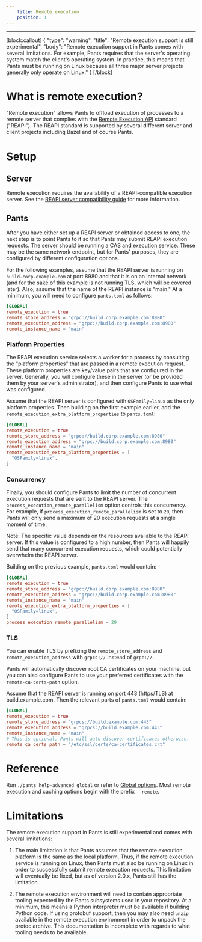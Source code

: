 ```yaml
---
    title: Remote execution
    position: 1
---
```




---

[block:callout]
{
  "type": "warning",
  "title": "Remote execution support is still experimental",
  "body": "Remote execution support in Pants comes with several limitations. For example, Pants requires that the server's operating system match the client's operating system. In practice, this means that Pants must be running on Linux because all three major server projects generally only operate on Linux."
}
[/block]
# What is remote execution?

"Remote execution" allows Pants to offload execution of processes to a remote server that complies with the [Remote Execution API](https://github.com/bazelbuild/remote-apis) standard ("REAPI"). The REAPI standard is supported by several different server and client projects including Bazel and of course Pants.

# Setup

## Server

Remote execution requires the availability of a REAPI-compatible execution server. See the [REAPI server compatibility guide](doc:remote-caching-execution#server-compatibility) for more information.

## Pants

After you have either set up a REAPI server or obtained access to one, the next step is to point Pants to it so that Pants may submit REAPI execution requests. The server should be running a CAS and execution service. These may be the same network endpoint, but for Pants' purposes, they are configured by different configuration options.

For the following examples, assume that the REAPI server is running on `build.corp.example.com` at port 8980 and that it is on an internal network (and for the sake of this example is not running TLS, which will be covered later). Also, assume that the name of the REAPI instance is "main." At a minimum, you will need to configure `pants.toml` as follows:

```toml
[GLOBAL]
remote_execution = true
remote_store_address = "grpc://build.corp.example.com:8980"
remote_execution_address = "grpc://build.corp.example.com:8980"
remote_instance_name = "main"
```

### Platform Properties

The REAPI execution service selects a worker for a process by consulting the "platform properties" that are passed in a remote execution request. These platform properties are key/value pairs that are configured in the server. Generally, you will configure these in the server (or be provided them by your server's administrator), and then configure Pants to use what was configured.

Assume that the REAPI server is configured with `OSFamily=linux` as the only platform properties. Then building on the first example earlier, add the `remote_execution_extra_platform_properties` to `pants.toml`:

```toml
[GLOBAL]
remote_execution = true
remote_store_address = "grpc://build.corp.example.com:8980"
remote_execution_address = "grpc://build.corp.example.com:8980"
remote_instance_name = "main"
remote_execution_extra_platform_properties = [
  "OSFamily=linux",
]
```

### Concurrency

Finally, you should configure Pants to limit the number of concurrent execution requests that are sent to the REAPI server. The `process_execution_remote_parallelism` option controls this concurrency. For example, if `process_execution_remote_parallelism` is set to `20`, then Pants will only send a maximum of 20 execution requests at a single moment of time.

Note: The specific value depends on the resources available to the REAPI server. If this value is configured to a high number, then Pants will happily send that many concurrent execution requests, which could potentially overwhelm the REAPI server.

Building on the previous example, `pants.toml` would contain:

```toml
[GLOBAL]
remote_execution = true
remote_store_address = "grpc://build.corp.example.com:8980"
remote_execution_address = "grpc://build.corp.example.com:8980"
remote_instance_name = "main"
remote_execution_extra_platform_properties = [
  "OSFamily=linux",
]
process_execution_remote_parallelism = 20
```

### TLS

You can enable TLS by prefixing the `remote_store_address` and `remote_execution_address` with `grpcs://` instead of `grpc://`.

Pants will automatically discover root CA certificates on your machine, but you can also configure Pants to use your preferred certificates with the `--remote-ca-certs-path` option.

Assume that the REAPI server is running on port 443 (https/TLS) at build.example.com. Then the relevant parts of `pants.toml` would contain:

```toml
[GLOBAL]
remote_execution = true
remote_store_address = "grpcs://build.example.com:443"
remote_execution_address = "grpcs://build.example.com:443"
remote_instance_name = "main"
# This is optional, Pants will auto-discover certificates otherwise.
remote_ca_certs_path = "/etc/ssl/certs/ca-certificates.crt"
```

# Reference

Run `./pants help-advanced global` or refer to [Global options](doc:reference-global). Most remote execution and caching options begin with the prefix `--remote`.

# Limitations

The remote execution support in Pants is still experimental and comes with several limitations:

1. The main limitation is that Pants assumes that the remote execution platform is the same as the local platform. Thus, if the remote execution service is running on Linux, then Pants must also be running on Linux in order to successfully submit remote execution requests. This limitation will eventually be fixed, but as of version 2.0.x, Pants still has the limitation.

2. The remote execution environment will need to contain appropriate tooling expected by the Pants subsystems used in your repository. At a minimum, this means a Python interpreter must be available if building Python code. If using protobuf support, then you may also need `unzip` available in the remote execution environment in order to unpack the protoc archive. This documentation is incomplete with regards to what tooling needs to be available.